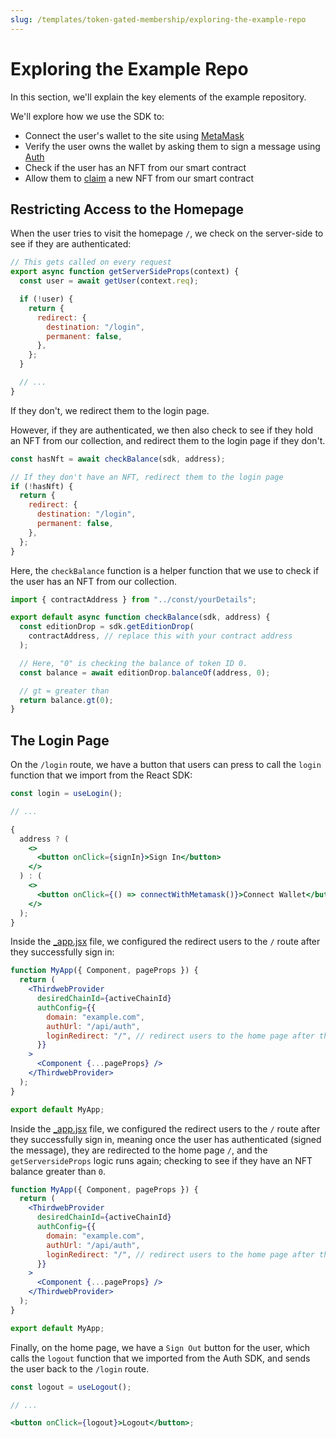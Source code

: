 ```yaml
---
slug: /templates/token-gated-membership/exploring-the-example-repo
---
```


# Exploring the Example Repo

In this section, we'll explain the key elements of the example repository.

We'll explore how we use the SDK to:

- Connect the user's wallet to the site using [MetaMask](/react/react.usemetamask)
- Verify the user owns the wallet by asking them to sign a message using [Auth](/auth)
- Check if the user has an NFT from our smart contract
- Allow them to [claim](/react/react.useclaimnft) a new NFT from our smart contract

## Restricting Access to the Homepage

When the user tries to visit the homepage `/`, we check on the server-side to see if they are authenticated:

```jsx title="index.js"
// This gets called on every request
export async function getServerSideProps(context) {
  const user = await getUser(context.req);

  if (!user) {
    return {
      redirect: {
        destination: "/login",
        permanent: false,
      },
    };
  }

  // ...
}
```

If they don't, we redirect them to the login page.

However, if they are authenticated, we then also check to see if they hold an NFT from our collection, and redirect them
to the login page if they don't.

```jsx title="index.js"
const hasNft = await checkBalance(sdk, address);

// If they don't have an NFT, redirect them to the login page
if (!hasNft) {
  return {
    redirect: {
      destination: "/login",
      permanent: false,
    },
  };
}
```

Here, the `checkBalance` function is a helper function that we use to check if the user has an NFT from our collection.

```jsx title="checkBalance.js"
import { contractAddress } from "../const/yourDetails";

export default async function checkBalance(sdk, address) {
  const editionDrop = sdk.getEditionDrop(
    contractAddress, // replace this with your contract address
  );

  // Here, "0" is checking the balance of token ID 0.
  const balance = await editionDrop.balanceOf(address, 0);

  // gt = greater than
  return balance.gt(0);
}
```

## The Login Page

On the `/login` route, we have a button that users can press to call the `login` function that we import from the React SDK:

```jsx title="login.js"
const login = useLogin();

// ...

{
  address ? (
    <>
      <button onClick={signIn}>Sign In</button>
    </>
  ) : (
    <>
      <button onClick={() => connectWithMetamask()}>Connect Wallet</button>
    </>
  );
}
```

Inside the [\_app.jsx](./page/_app.jsx) file, we configured the redirect users to the `/` route after they successfully sign in:

```jsx
function MyApp({ Component, pageProps }) {
  return (
    <ThirdwebProvider
      desiredChainId={activeChainId}
      authConfig={{
        domain: "example.com",
        authUrl: "/api/auth",
        loginRedirect: "/", // redirect users to the home page after they successfully sign in
      }}
    >
      <Component {...pageProps} />
    </ThirdwebProvider>
  );
}

export default MyApp;
```

Inside the [\_app.jsx](./page/_app.jsx) file, we configured the redirect users to the `/` route after they successfully sign in, meaning
once the user has authenticated (signed the message), they are redirected to the home page `/`,
and the `getServersideProps` logic runs again; checking to see if they have an NFT balance greater than `0`.

```jsx title="index.js"
function MyApp({ Component, pageProps }) {
  return (
    <ThirdwebProvider
      desiredChainId={activeChainId}
      authConfig={{
        domain: "example.com",
        authUrl: "/api/auth",
        loginRedirect: "/", // redirect users to the home page after they successfully sign in
      }}
    >
      <Component {...pageProps} />
    </ThirdwebProvider>
  );
}

export default MyApp;
```

Finally, on the home page, we have a `Sign Out` button for the user, which calls the `logout`
function that we imported from the Auth SDK, and sends the user back to the `/login` route.

```jsx
const logout = useLogout();

// ...

<button onClick={logout}>Logout</button>;
```
